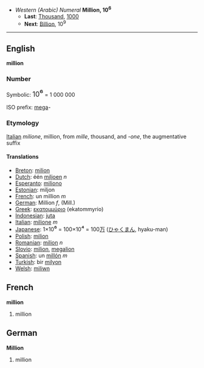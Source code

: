 *''Western (Arabic) Numeral'' '''Million, 10<sup>6</sup>'''
**'''Last''': [[Thousand]], [[1000]]
**'''Next''': [[Billion]], 10<sup>9</sup>

----

==English==
'''million'''

===Number===

Symbolic: <font size=+1>10<big>⁶</big></font> = 1 000 000

ISO prefix: [[mega]]-

===Etymology===

[[Italian]] ''milione'', million, from ''mille'', thousand, and ''-one'', the augmentative suffix

====Translations====

*[[Breton]]: [[milion]]
*[[Dutch]]: één [[miljoen]] ''n''
*[[Esperanto]]: [[miliono]]
*[[Estonian]]: miljon
*[[French]]: un million ''m''
*[[German]]: Million ''f'', (Mill.)
*[[Greek]]: [[εκατομμύριο]] (ekatommyrio) '' ''
*[[Indonesian]]: [[juta]]
*[[Italian]]: [[milione]] ''m''
*[[Japanese]]: 1×10<big>⁶</big> = 100×10<big>⁴</big> = 100[[万]] ([[ひゃく]][[まん]], hyaku-man)
*[[Polish]]: [[milion]]
*[[Romanian]]: [[milion]] ''n''
*[[Slovio]]:  [[milion]], [[megalion]]
*[[Spanish]]: un [[millón]] ''m''
*[[Turkish]]: bir [[milyon]]
*[[Welsh]]: [[miliwn]]

==French==
'''million'''

#million

==German==
'''Million'''

#million